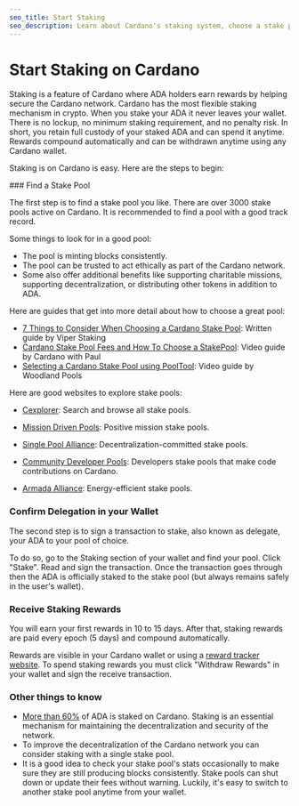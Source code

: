 ```yaml
---
seo_title: Start Staking
seo_description: Learn about Cardano's staking system, choose a stake pool, and start staking. Earn ADA rewards and participate in the Cardano network!
---
```



# Start Staking on Cardano

Staking is a feature of Cardano where ADA holders earn rewards by helping secure the Cardano network. Cardano has the most flexible staking mechanism in crypto. When you stake your ADA it never leaves your wallet. There is no lockup, no minimum staking requirement, and no penalty risk. In short, you retain full custody of your staked ADA and can spend it anytime. Rewards compound automatically and can be withdrawn anytime using any Cardano wallet.

Staking is on Cardano is easy. Here are the steps to begin:

<Steps>
### Find a Stake Pool

The first step is to find a stake pool you like. There are over 3000 stake pools active on Cardano. It is recommended to find a pool with a good track record.

Some things to look for in a good pool:

- The pool is minting blocks consistently.
- The pool can be trusted to act ethically as part of the Cardano network.
- Some also offer additional benefits like supporting charitable missions, supporting decentralization, or distributing other tokens in addition to ADA.

Here are guides that get into more detail about how to choose a great pool:

- [7 Things to Consider When Choosing a Cardano Stake Pool](https://viperstaking.com/ada-pools/choosing-a-pool/): Written guide by Viper Staking
- [Cardano Stake Pool Fees and How To Choose a StakePool](https://www.youtube.com/watch?v=ksdVA15meHw): Video guide by Cardano with Paul
- [Selecting a Cardano Stake Pool using PoolTool](https://www.youtube.com/watch?v=wF0adviOgSs): Video guide by Woodland Pools

Here are good websites to explore stake pools:

- [Cexplorer](https://cexplorer.io/pool): Search and browse all stake pools.

- [Mission Driven Pools](https://missiondrivenpools.org/member-pools/): Positive mission stake pools.

- [Single Pool Alliance](https://singlepoolalliance.net/): Decentralization-committed stake pools.

- [Community Developer Pools](https://adafolio.com/portfolio/8f7da192-0257-11eb-9684-a45e60be653b): Developers stake pools that make code contributions on Cardano.

- [Armada Alliance](https://armada-alliance.com/): Energy-efficient stake pools.

### Confirm Delegation in your Wallet

The second step is to sign a transaction to stake, also known as delegate, your ADA to your pool of choice.

To do so, go to the Staking section of your wallet and find your pool. Click "Stake". Read and sign the transaction. Once the transaction goes through then the ADA is officially staked to the stake pool (but always remains safely in the user's wallet).

### Receive Staking Rewards

You will earn your first rewards in 10 to 15 days. After that, staking rewards are paid every epoch (5 days) and compound automatically.

Rewards are visible in your Cardano wallet or using a [reward tracker website](https://adastack.io/staking/stake_reward_trackers). To spend staking rewards you must click "Withdraw Rewards" in your wallet and sign the receive transaction.

</Steps>

### Other things to know

- [More than 60%](https://lookerstudio.google.com/u/0/reporting/3136c55b-635e-4f46-8e4b-b8ab54f2d460/page/p_5eaybb3cqc?s=huXqeQmi9qA) of ADA is staked on Cardano. Staking is an essential mechanism for maintaining the decentralization and security of the network.
- To improve the decentralization of the Cardano network you can consider staking with a single stake pool.
- It is a good idea to check your stake pool's stats occasionally to make sure they are still producing blocks consistently. Stake pools can shut down or update their fees without warning. Luckily, it's easy to switch to another stake pool anytime from your wallet.
